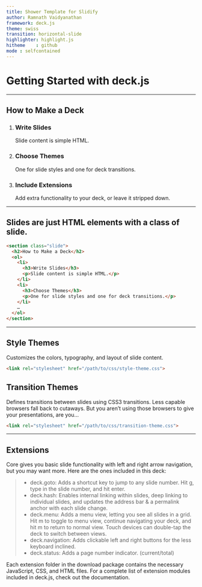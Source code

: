 ```yaml
---
title: Shower Template for Slidify
author: Ramnath Vaidyanathan
framework: deck.js
theme: swiss
transition: horizontal-slide
highlighter: highlight.js
hitheme    : github
mode : selfcontained
---
```


# Getting Started with deck.js

---

## How to Make a Deck

1. <h3>Write Slides</h3>
   Slide content is simple HTML.
2. <h3>Choose Themes</h3>
   One for slide styles and one for deck transitions.
3. <h3>Include Extensions</h3>
   Add extra functionality to your deck, or leave it stripped down.

---

## Slides are just HTML elements with a class of slide.

```html
<section class="slide">
  <h2>How to Make a Deck</h2>
  <ol>
    <li>
      <h3>Write Slides</h3>
      <p>Slide content is simple HTML.</p>
    </li>
    <li>
      <h3>Choose Themes</h3>
      <p>One for slide styles and one for deck transitions.</p>
    </li>
    …
  </ol>
</section>
```

---

## Style Themes

Customizes the colors, typography, and layout of slide content.

```html
<link rel="stylesheet" href="/path/to/css/style-theme.css">
```

## Transition Themes

Defines transitions between slides using CSS3 transitions. Less capable browsers fall back to cutaways. But you aren’t using those browsers to give your presentations, are you…

```html
<link rel="stylesheet" href="/path/to/css/transition-theme.css">
```

---

## Extensions

Core gives you basic slide functionality with left and right arrow navigation, but you may want more. Here are the ones included in this deck:

> - deck.goto: Adds a shortcut key to jump to any slide number. Hit g, type in the slide number, and hit enter.
> - deck.hash: Enables internal linking within slides, deep linking to individual slides, and updates the address bar & a permalink anchor with each slide change.
> - deck.menu: Adds a menu view, letting you see all slides in a grid. Hit m to toggle to menu view, continue navigating your deck, and hit m to return to normal view. Touch devices can double-tap the deck to switch between views.
> - deck.navigation: Adds clickable left and right buttons for the less keyboard inclined.
> - deck.status: Adds a page number indicator. (current/total)

Each extension folder in the download package contains the necessary JavaScript, CSS, and HTML files. For a complete list of extension modules included in deck.js, check out the documentation.
